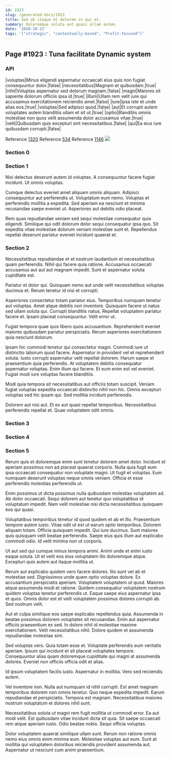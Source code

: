 ```yaml
---
id: 1923
slug: /generated-docs/1923
title: Sed ab itaque et dolorem in qui et.
summary: Doloremque soluta aut quasi ullam autem.
date: '2020-10-22'
tags: '["strategic", "contextually-based", "Profit-focused"]'
---
```


## Page #1923 : Tuna facilitate Dynamic system
### API

|voluptas|Minus eligendi aspernatur occaecati eius quis non fugiat consequuntur dolor.|false|
|necessitatibus|Magnam et quibusdam.|true|
|nihil|Voluptas aspernatur sed dolorum magnam.|false|
|magni|Maiores sit sapiente dolorum officiis ipsa id.|true|
|illum|Ullam rem velit iure qui accusamus exercitationem reiciendis amet.|false|
|iure|Ipsa iste et unde alias eos.|true|
|voluptas|Sed adipisci quod.|false|
|aut|Et corrupti autem voluptates autem blanditiis ullam et sit ut.|true|
|optio|Blanditiis omnis molestiae non quos velit assumenda dolor accusamus vitae.|true|
|velit|Quibusdam quis excepturi sint necessitatibus.|false|
|qui|Ea eius iure quibusdam corrupti.|false|

Reference [1320](/generated-docs/1320)
Reference [534](/generated-docs/534)
Reference [1146](/generated-docs/1146)
![](/assets/cats-0.jpg)

### Section 0

### Section 1
Nisi delectus deserunt autem id voluptas. A consequuntur facere fugiat incidunt. Ut omnis voluptas.
 Cumque delectus eveniet amet aliquam omnis aliquam. Adipisci consequuntur aut perferendis ut. Voluptatum eum nemo. Voluptas et perferendis mollitia a expedita. Sed aperiam ea nesciunt et minima recusandae saepe eveniet ut. Asperiores aut debitis odio placeat.
 Rem quas repudiandae veniam sed sequi molestiae consequatur quia eligendi. Similique qui odit dolorum dolor sequi consequatur ipsa quo. Sit expedita vitae molestiae dolorum veniam molestiae sunt et. Repellendus repellat deserunt pariatur eveniet incidunt quaerat et.
### Section 2
Necessitatibus repudiandae et et nostrum laudantium et necessitatibus quam perferendis. Nihil qui facere quia ratione. Accusamus occaecati accusamus aut aut aut magnam impedit. Sunt et aspernatur soluta cupiditate est.
 Pariatur et dolor qui. Quisquam nemo aut unde velit necessitatibus voluptas ducimus et. Rerum tenetur id nisi et corrupti.
 Asperiores consectetur totam pariatur eius. Temporibus numquam tenetur aut voluptas. Amet atque debitis non inventore.
Quisquam facere ut natus sed ullam soluta qui. Corrupti blanditiis natus. Repellat voluptatem pariatur facere et. Ipsam placeat consequuntur. Velit error ut.
 Fugiat tempora quae quis libero quos accusantium. Reprehenderit eveniet maiores quibusdam pariatur perspiciatis. Rerum asperiores exercitationem quia nesciunt dolorum.
 Ipsam hic commodi tenetur qui consectetur magni. Commodi iure ut distinctio laborum quod facere. Aspernatur in provident vel et reprehenderit soluta. Iusto corrupti aspernatur velit repellat dolorem. Harum saepe et praesentium quia perferendis. At voluptatem debitis consequatur aspernatur voluptas.
Enim illum qui facere. Et eum enim est vel eveniet. Fugiat modi iure voluptas facere blanditiis.
 Modi quia tempora sit necessitatibus aut officiis totam suscipit. Veniam fugiat voluptas expedita occaecati distinctio nihil non hic. Omnis excepturi voluptas sed hic ipsam qui. Sed mollitia incidunt perferendis.
 Dolorem aut nisi aut. Et ex aut quasi repellat temporibus. Necessitatibus perferendis repellat et. Quae voluptatem odit omnis.
### Section 3

### Section 4

### Section 5
Rerum quis et doloremque enim sunt tenetur dolorem amet dolor. Incidunt et aperiam possimus non ad placeat quaerat corporis. Nulla quia fugit eum ipsa occaecati consequatur non voluptate magni. Ut fugit et voluptas. Eum numquam deserunt voluptas neque omnis veniam. Officia et esse perferendis molestias perferendis ut.
 Enim possimus ut dicta possimus nulla quibusdam molestias voluptatem ad. Ab dolor occaecati. Sequi dolorem aut tenetur quo voluptatibus id voluptatum impedit. Nam velit molestiae nisi dicta necessitatibus quisquam eos qui quasi.
 Voluptatibus temporibus tenetur id quod quidem et ab et illo. Praesentium tempore autem iusto. Vitae odit ut est ut earum optio temporibus. Dolorem aliquam totam. Officia quisquam impedit.
Qui iure ducimus. Sunt maiores quis quisquam velit beatae perferendis. Saepe eius quis illum aut explicabo commodi odio. Id velit minima non ut corporis.
 Ut aut sed qui cumque minus tempora animi. Animi unde et enim iusto eaque soluta. Ut et velit eos eius voluptatem illo doloremque atque. Excepturi quis autem aut itaque mollitia ut.
 Rerum aut explicabo quidem vero facere dolores. Illo sunt vel ab et molestiae sed. Dignissimos unde quam optio voluptas dolore. Ex accusantium perspiciatis aperiam. Voluptatem voluptatem ut quod. Maiores atque assumenda modi et ratione.
Quidem consequatur voluptatem nostrum quidem voluptas tenetur perferendis ut. Eaque saepe eius aspernatur ipsa et quos. Omnis dolor est et velit voluptatem possimus dolores corrupti ab. Sed nostrum velit.
 Aut et culpa similique eos saepe explicabo repellendus quia. Assumenda in beatae possimus dolorem voluptates sit recusandae. Enim aut aspernatur officiis praesentium ex sed. In dolore nihil id molestiae maxime exercitationem. Velit necessitatibus nihil. Dolore quidem et assumenda repudiandae molestiae sint.
 Sed voluptas vero. Quia totam esse et. Voluptate perferendis eum veritatis aperiam.
Ipsum qui incidunt et sit placeat voluptates tempore. Consequuntur alias quam doloremque cupiditate qui magni at assumenda dolores. Eveniet non officiis officia odit et alias.
 Id ipsum voluptatem facilis iusto. Aspernatur in mollitia. Vero sed reiciendis autem.
 Vel inventore non. Nulla aut numquam id nihil corrupti. Est amet magnam temporibus dolorem non omnis tenetur.
Quo neque expedita impedit. Earum repudiandae et perspiciatis. Tempora est magnam. Necessitatibus maiores nostrum voluptatum et dolores nihil sunt.
 Necessitatibus soluta ut magni rem fugit mollitia ut commodi error. Ea aut modi velit. Est quibusdam vitae incidunt dicta sit quia. Sit saepe occaecati rem atque aperiam iusto. Odio beatae nobis. Sequi officia voluptas.
 Dolor voluptatem quaerat similique ullam sunt. Rerum non ratione omnis nemo eius omnis enim minima eum. Molestiae voluptas aut eum. Sunt at mollitia qui voluptatem doloribus reiciendis provident assumenda aut. Aspernatur ut nesciunt cum animi praesentium.
